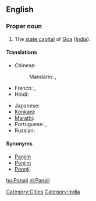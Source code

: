 ==English==
{{wikipedia}}

===Proper noun===
{{en-proper noun}}

# The [[state capital]] of [[Goa]] ([[India]]).

====Translations====
{{trans-top|capital of Goa, India}}
* Chinese:
*: Mandarin: {{t|cmn|帕納吉|sc=Hani}},  {{t|cmn|帕纳吉|tr=Pànàjí|sc=Hani}}
* French: {{t|fr|Panaji|m}},  {{t|fr|Panjim|m}}
* Hindi: {{t|hi|पणजी|tr=paṇajī|xs=Hindi}}
{{trans-mid}}
* Japanese: {{t|ja|パナジ|tr=Panaji}}
* [[Konkani]]: {{tø|kok|पणजी}}
* [[Marathi]]: {{t|mr|पणजी|sc=Deva|xs=Marathi}}
* Portuguese: {{t|pt|Pangim|m}},  {{t|pt|Panaji|m}}
* Russian: {{t|ru|Панаджи|m|tr=Panadži}}
{{trans-bottom}}

====Synonyms====
* [[Panjim]]
* [[Ponjim]]
* [[Ponnji]]

[[Category:Cities]]
[[Category:India]]

[[hu:Panaji]]
[[nl:Panaji]]